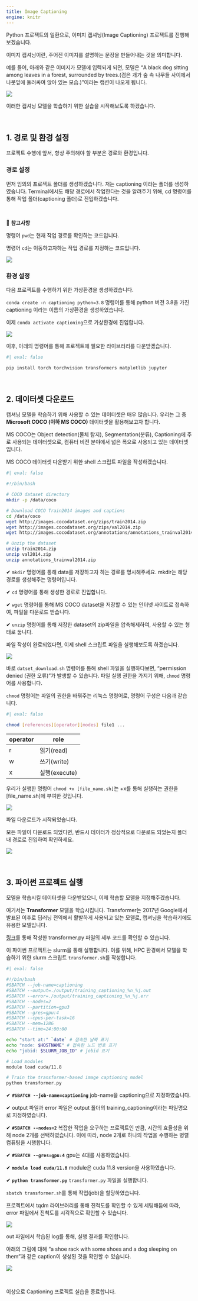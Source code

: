 ```yaml
---
title: Image Captioning
engine: knitr
---
```


Python 프로젝트의 일환으로, 이미지 캡셔닝(Image Captioning) 프로젝트를 진행해보겠습니다.

이미지 캡셔닝이란, 주어진 이미지를 설명하는 문장을 만들어내는 것을 의미합니다. 

예를 들어, 아래와 같은 이미지가 모델에 입력되게 되면, 모델은 “A black dog sitting among leaves in a forest, surrounded by trees.(검은 개가 숲 속 나무들 사이에서 나뭇잎에 둘러싸여 앉아 있는 모습.)”이라는 캡션이 나오게 됩니다.

![](./jpg/dog.jpg)

이러한 캡셔닝 모델을 학습하기 위한 실습을 시작해보도록 하겠습니다.

</br>

## 1. 경로 및 환경 설정 {.unnumbered}

프로젝트 수행에 앞서, 항상 주의해야 할 부분은 경로와 환경입니다.

### 경로 설정 {.unnumbered}
먼저 임의의 프로젝트 폴더를 생성하겠습니다. 저는 captioning 이라는 폴더를 생성하였습니다.
Terminal에서도 해당 경로에서 작업한다는 것을 알려주기 위해, cd 명령어를 통해 작업 폴더(captioning 폴더)로 진입하겠습니다.

</br>

📌 **참고사항**

명령어 `pwd`는 현재 작업 경로를 확인하는 코드입니다.

명령어 `cd`는 이동하고자하는 작업 경로를 지정하는 코드입니다.


![](./jpg/cd.jpg)

### 환경 설정 {.unnumbered}
다음 프로젝트를 수행하기 위한 가상환경을 생성하겠습니다.

`conda create -n captioning python=3.8` 명령어를 통해 python 버전 3.8을 가진 captioning 이라는 이름의 가상환경을 생성하였습니다.

이제 `conda activate captioning`으로 가상환경에 진입합니다.

![](./jpg/env.jpg)

이후, 아래의 명령어를 통해 프로젝트에 필요한 라이브러리를 다운받겠습니다.

```bash
#| eval: false

pip install torch torchvision transformers matplotlib jupyter
```

</br>

## 2. 데이터셋 다운로드 {.unnumbered}

캡셔닝 모델을 학습하기 위해 사용할 수 있는 데이터셋은 매우 많습니다. 우리는 그 중 **Microsoft COCO (이하 MS COCO)** 데이터셋을 활용해보고자 합니다.

MS COCO는 Object detection(물체 탐지), Segmentation(분류), Captioning에 주로 사용되는 데이터셋으로, 컴퓨터 비전 분야에서 넓은 폭으로 사용되고 있는 데이터셋입니다.

MS COCO 데이터셋 다운받기 위한 shell 스크립트 파일을 작성하겠습니다.

```bash
#| eval: false

#!/bin/bash

# COCO dataset directory
mkdir -p /data/coco

# Download COCO Train2014 images and captions
cd /data/coco
wget http://images.cocodataset.org/zips/train2014.zip
wget http://images.cocodataset.org/zips/val2014.zip
wget http://images.cocodataset.org/annotations/annotations_trainval2014.zip

# Unzip the dataset
unzip train2014.zip
unzip val2014.zip
unzip annotations_trainval2014.zip
```

✔ `mkdir` 명령어를 통해 data를 저장하고자 하는 경로를 명시해주세요. mkdir는 해당 경로를 생성해주는 명령어입니다.

✔ `cd` 명령어를 통해 생성한 경로로 진입합니다.

✔ `wget` 명령어를 통해 MS COCO dataset을 저장할 수 있는 인터넷 사이트로 접속하여, 파일을 다운로드 받습니다.

✔ `unzip` 명령어를 통해 저장한 dataset의 zip파일을 압축해제하여, 사용할 수 있는 형태로 둡니다.


파일 작성이 완료되었다면, 이제 shell 스크립트 파일을 실행해보도록 하겠습니다.

![](./jpg/shell_error.jpg)

바로 `datset_download.sh` 명령어를 통해 shell 파일을 실행하다보면, "permission denied (권한 오류)"가 발생할 수 있습니다. 파일 실행 권한을 가지기 위해, `chmod` 명령어를 사용합니다.

`chmod` 명령어는 파일의 권한을 바꿔주는 리눅스 명령어로, 명령어 구성은 다음과 같습니다.

```bash
#| eval: false

chmod [references][operator][modes] file1 ...
```

| operator | role           |
|----------|----------------|
| r        | 읽기(read)     |
| w        | 쓰기(write)    |
| x        | 실행(execute)  |



우리가 실행한 명령어 `chmod +x [file_name.sh]`는 +x를 통해 실행하는 권한을 [file_name.sh]에 부여한 것입니다.

![](./jpg/shell_error.jpg)

파일 다운로드가 시작되었습니다.

모든 파일이 다운로드 되었다면, 반드시 데이터가 정상적으로 다운로드 되었는지 폴더 내 경로로 진입하여 확인하세요.

![](./jpg/coco_download.jpg)

</br>

## 3. 파이썬 프로젝트 실행 {.unnumbered}

모델을 학습시킬 데이터셋을 다운받았으니, 이제 학습할 모델을 지정해주겠습니다.

여기서는 **Transformer** 모델을 학습시킵니다. Transformer는 2017년 Google에서 발표된 이후로 딥러닝 전역에서 활발하게 사용되고 있는 모델로, 캡셔닝을 학습하기에도 유용한 모델입니다.

[링크](https://github.com/uos-ubai/practice02_captioning/blob/main/image_captioning.ipynb)를 통해 작성한 transformer.py 파일의 세부 코드를 확인할 수 있습니다.

이 파이썬 프로젝트는 slurm을 통해 실행합니다. 이를 위해, HPC 환경에서 모델을 학습하기 위한 slurm 스크립트 `transformer.sh`를 작성합니다.

```bash
#| eval: false

#!/bin/bash
#SBATCH --job-name=captioning
#SBATCH --output=./output/training_captioning_%n_%j.out
#SBATCH --error=./output/training_captioning_%n_%j.err
#SBATCH --nodes=2
#SBATCH --partition=gpu3
#SBATCH --gres=gpu:4
#SBATCH --cpus-per-task=16
#SBATCH --mem=128G
#SBATCH --time=24:00:00

echo "start at:" `date` # 접속한 날짜 표기
echo "node: $HOSTNAME" # 접속한 노드 번호 표기
echo "jobid: $SLURM_JOB_ID" # jobid 표기

# Load modules
module load cuda/11.8

# Train the transformer-based image captioning model
python transformer.py
```

✔ **`#SBATCH --job-name=captioning`**
job-name을 captioning으로 지정하였습니다.

✔ output 파일과 error 파일은 output 폴더의 training_captioning이라는 파일명으로 지정하였습니다.

✔ **`#SBATCH --nodes=2`**
복잡한 작업을 요구하는 프로젝트인 만큼, 시간의 효율성을 위해 node 2개를 선택하였습니다. 이에 따라, node 2개로 하나의 작업을 수행하는 병렬 컴퓨팅을 시행합니다.

✔ **`#SBATCH --gres=gpu:4`**
gpu는 4대를 사용하였습니다.

✔ **`module load cuda/11.8`**
module은 cuda 11.8 version을 사용하였습니다.

✔ **`python transformer.py`**
`transformer.py` 파일을 실행합니다.

`sbatch transformer.sh`를 통해 작업(job)을 할당하였습니다.

프로젝트에서 tqdm 라이브러리를 통해 진척도를 확인할 수 있게 세팅해둠에 따라, error 파일에서 진척도를 시각적으로 확인할 수 있습니다.

![](./jpg/epoch.jpg)

out 파일에서 학습된 log를 통해, 실행 결과를 확인합니다.

아래의 그림에 대해 "a shoe rack with some shoes and a dog sleeping on them"과 같은 caption이 생성된 것을 확인할 수 있습니다.

![](./jpg/COCO_val2014_000000000042.jpg)

</br>

이상으로 Captioning 프로젝트 실습을 종료합니다.
